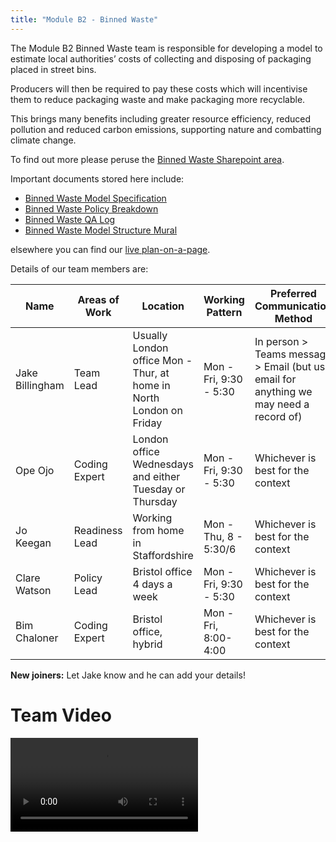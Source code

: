 ```yaml
---
title: "Module B2 - Binned Waste"
---
```


The Module B2 Binned Waste team is responsible for developing a model to estimate local authorities' costs of collecting and disposing of packaging placed in street bins. 

Producers will then be required to pay these costs which will incentivise them to reduce packaging waste and make packaging more recyclable.

This brings many benefits including greater resource efficiency, reduced pollution and reduced carbon emissions, supporting nature and combatting climate change.

To find out more please peruse the [Binned Waste Sharepoint area](https://defra.sharepoint.com/teams/Team1478/Extended%20Producer%20Responsibility%20for%20Packaging/Forms/AllItems.aspx?OR=Teams%2DHL&CT=1684743965727&clickparams=eyJBcHBOYW1lIjoiVGVhbXMtRGVza3RvcCIsIkFwcFZlcnNpb24iOiIyNy8yMzA0MDIwMjcwNSIsIkhhc0ZlZGVyYXRlZFVzZXIiOmZhbHNlfQ%3D%3D&id=%2Fteams%2FTeam1478%2FExtended%20Producer%20Responsibility%20for%20Packaging%2F15%20Fees%20and%20Payments%20Calculator%20%28FPC%29%2F19%20Module%20B2%20%2D%20Binned%20waste&viewid=ec0dda87%2Dc649%2D45d1%2Da9f9%2D150ad0e349b4).

Important documents stored here include:

-   [Binned Waste Model Specification](https://defra.sharepoint.com/:w:/r/teams/Team1478/_layouts/15/Doc.aspx?sourcedoc=%7B91314FFE-2084-46D5-9B97-5A538087F872%7D&file=Binned%20Waste%20Model%20Specification.docx&action=default&mobileredirect=true)
-   [Binned Waste Policy Breakdown](https://defra.sharepoint.com/:w:/r/teams/Team1478/_layouts/15/Doc.aspx?sourcedoc=%7B328FA97E-0229-49BD-9302-A287EB956935%7D&file=Policy%20Breakdown.docx&action=default&mobileredirect=true)
-   [Binned Waste QA Log](https://defra.sharepoint.com/:x:/r/teams/Team1478/_layouts/15/Doc.aspx?sourcedoc=%7B43516211-3106-4EC1-936C-63B2137C5826%7D&file=Binned%20Waste%20QA%20Log%20v1.0.xlsm&action=default&mobileredirect=true)
-   [Binned Waste Model Structure Mural](https://app.mural.co/t/coredefra2548/m/coredefra2548/1696932440203/6669c859a7f7d9f7dbc81d75d462b3903746961b?sender=ua275dbf0283dea17d6872587)

elsewhere you can find our [live plan-on-a-page](https://defra.sharepoint.com/:p:/r/teams/Team1478/_layouts/15/Doc.aspx?sourcedoc=%7BB88FC892-D16A-497B-8D41-664FE28D2F60%7D&file=20231023%20FPC%20Plans%20and%20POAPs_Latest.pptx&action=edit&mobileredirect=true).

Details of our team members are:

 Name | Areas of Work | Location | Working Pattern | Preferred Communication Method | Tips for Working Together | 
|---|---|---|---|---|---|
| Jake Billingham | Team Lead | Usually London office Mon - Thur, at home in North London on Friday | Mon - Fri, 9:30 - 5:30 | In person > Teams message > Email (but use email for anything we may need a record of) | Don't put meetings over Wednesday table tennis! |
| Ope Ojo  | Coding Expert | London office Wednesdays and either Tuesday or Thursday | Mon - Fri, 9:30 - 5:30 | Whichever is best for the context |  |  |
| Jo Keegan | Readiness Lead |  Working from home in Staffordshire | Mon - Thu, 8 - 5:30/6 | Whichever is best for the context |  |
| Clare Watson | Policy Lead | Bristol office 4 days a week | Mon - Fri, 9:30 - 5:30  | Whichever is best for the context |  |
| Bim Chaloner | Coding Expert | Bristol office, hybrid | Mon - Fri, 8:00-4:00 | Whichever is best for the context |  |

**New joiners:** Let Jake know and he can add your details!

# Team Video

![](assets/b2_team_video.mp4)
